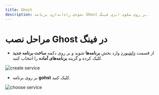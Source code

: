 ```yaml
---
title: Ghost
description: نحوه‌ی راه‌اندازی برنامه Ghost بر روی سکوی ابری فینگ.
---
```



<Platform>
  <PlatformHead title="برنامه Ghost" src="https://symbols.getvecta.com/stencil_81/30_ghost-icon.cd1ca3285a.png" />
</Platform>

# مراحل نصب Ghost در فینگ

- از قسمت [داشبورد](https://dashboard.fing.ir) وارد بخش **برنامه‌ها** شوید و بر روی دکمه **ساخت برنامه جدید** کلیک کرده و گزینه **برنامه‌‌های آماده** را انتخاب کنید.

![create service](/images/service-create.jpg)

- بر روی برنامه **gohst** کلیک کنید.

![choose service](/images/service-choose-gohst.jpg)